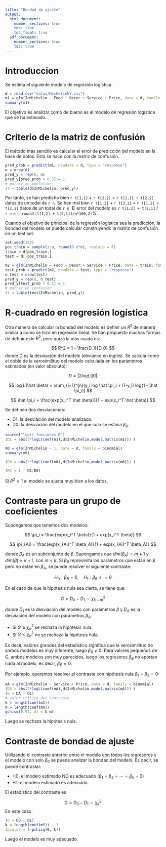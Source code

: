 ```yaml
---
title: "Bondad de ajuste"
output: 
  html_document:
    number_sections: true
    toc: true
    toc_float: true
  pdf_document:
    number_sections: true
    toc: true
---
```


# Introduccion

Se estima el siguiente modelo de regresión logística:

```r
d = read.csv("datos/MichelinNY.csv")
m1 = glm(InMichelin ~ Food + Decor + Service + Price, data = d, family = binomial)
summary(m1)
```
El objetivo es analizar como de bueno es el modelo de regresión logística que se ha estimado.

# Criterio de la matriz de confusión

El método más sencillo es calcular el error de predicción del modelo en la base de datos. Esto se hace con la matriz de confusión.

```r
pred_prob = predict(m1, newdata = d, type = "response")
n = nrow(d)
pred_y = rep(0, n)
pred_y[pred_prob > 0.5] = 1
# matriz de confusion
(t = table(d$InMichelin, pred_y))
```

Por tanto, se han predicho bien `r t[1,1]` + `r t[2,2]` = `r t[1,1] + t[2,2]` datos de un todal de `r n`. Se han mal bien `r t[1,2]` + `r t[2,1]` = `r t[1,2] + t[2,1]` datos de un todal de `r n`. El error del modelo es `r t[1,2] + t[2,1]` / `r n` = `r round((t[1,2] + t[2,1])/n*100,2)`%.

Cuando el objetivo de principal de la regresión logística sea la predicción, la bondad del modelo se puede calcular construyendo la matriz de confusión en un test set:

```r
set.seed(123)
pos_train = sample(1:n, round(0.8*n), replace = F)
train = d[pos_train,]
test = d[-pos_train,]
```

```r
m2 = glm(InMichelin ~ Food + Decor + Service + Price, data = train, family = binomial)
test_prob = predict(m2, newdata = test, type = "response")
n_test = nrow(test)
pred_y = rep(0, n_test)
pred_y[test_prob > 0.5] = 1
# matriz de confusion
(t = table(test$InMichelin, pred_y))
```

# R-cuadrado en regresión logística

Otra manera de calcular la bondad del modelo es definir un $R^2$ de manera similar a como se hizo en regresión lineal. Se han propuesto muchas formas de definir este $R^2$, pero quizá la más usada es:

$$
R^2 = 1 - \frac{D_1}{D_0}
$$
donde D es la desviación del modelo (deviance en inglés). Se calcula como el doble de la verosimilitud del modelo calculada en los parámetros estimados (en valor absoluto):

$$
D = |2logL(\hat \beta)|
$$

$$
log L(\hat \beta) = \sum_{i=1}^{n}(y_i log \hat \pi_i +  (1-y_i) log(1 - \hat \pi_i))
$$

$$
\hat \pi_i = \frac{exp(x_i^T \hat \beta)}{1 + exp(x_i^T \hat \beta)}
$$

Se definen dos desviaciones:

- D1: la desviación del modelo analizado.
- D0: la desviación del modelo en el que solo se estima $\beta_0$.

```r
source("logit_funciones.R")
(D1 = abs(2*logL(coef(m1),d$InMichelin,model.matrix(m1))) )
```

```r
m0 = glm(InMichelin ~ 1, data = d, family = binomial)
summary(m0)
```

```r
(D0 = abs(2*logL(coef(m0),d$InMichelin,model.matrix(m0))) )
```

```r
(R2 = 1 - D1/D0)
```

Si $R^2 \approx 1$ el modelo se ajusta muy bien a los datos.

# Contraste para un grupo de coeficientes

Supongamos que tenemos dos modelos:

$$
\pi_i = \frac{exp(x_i^T \beta)}{1 + exp(x_i^T \beta)}
$$

$$
\pi_{Ai} = \frac{exp(x_{Ai}^T \beta_A)}{1 + exp(x_{Ai}^T \beta_A)}
$$

donde $\beta_A$ es un subconjunto de $\beta$. Supongamos que $dim(\beta_A) = m+1$ y $dim(\beta) = k+1$, con $m<k$. Si $\beta_B$ representa los parámetros que están en $\beta$ pero no están en $\beta_A$, se puede resolver el siguiente contraste:

$$ H_0 : \beta_B = 0, \quad H_1: \beta_B \neq = 0 $$

En el caso de que la hipótesis nula sea cierta, se tiene que:

$$
G = D_A - D_1 \sim \chi^2_{k-m}
$$

donde $D_1$ es la desviación del modelo con parámetros $\beta$ y $D_A$ es la desviación del modelo con parámetros $\beta_A$.

- Si $G \geq \chi^2_{\alpha}$ se rechaza la hipótesis nula.
- Si $G < \chi^2_{\alpha}$ no se rechaza la hipótesis nula.

Es decir, valores grandes del estadístico significa que la verosimilitud de ambos modelos es muy diferente, luego $\beta_B \neq 0$. Para valores pequeños de G, ambos modelos son muy parecidos, luego los regresores $\beta_B$ no aportan nada al modelo, es decir, $\beta_B = 0$.

Por ejemplo, queremos resolver el contraste con hipótesis nula $\beta_1 = \beta_2 = 0$:

```r
mA = glm(InMichelin ~ Service + Price, data = d, family = binomial)
(DA = abs(2*logL(coef(mA),d$InMichelin,model.matrix(mA))) )
(G = DA - D1)
# valor crítico del contraste
k = length(coef(m1))
m = length(coef(mA))
qchisq(0.95, df = k-m)
```

Luego se rechaza la hipótesis nula.

# Contraste de bondad de ajuste

Utilizando el contraste anterior entre el modelo con todos los regresores y el modelo con solo $\beta_0$ se puede analizar la bondad del modelo. Es decir, se puede contrastar:

- H0: el modelo estimado NO es adecuado ($\beta_1 = \beta_2 = \cdots = \beta_k = 0$)
- H1: el modelo estimado es adecuado.

El estadístico del contraste es

$$
G = D_0 - D_1 \sim \chi^2_{k}
$$
En este caso:

```r
(G = D0 - D1)
k = length(coef(m1)) - 1
(pvalor = 1-pchisq(G, k))
```

Luego el modelo es muy adecuado.